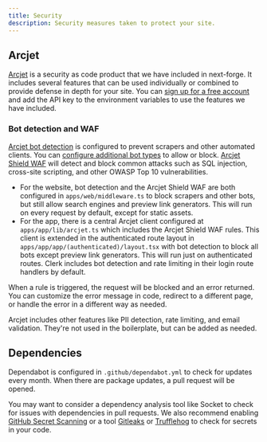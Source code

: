 ```yaml
---
title: Security
description: Security measures taken to protect your site.
---
```


## Arcjet

[Arcjet](https://arcjet.com/) is a security as code product that we have included in next-forge. It includes several features that can be used individually or combined to provide defense in depth for your site. You can [sign up for a free account](https://arcjet.com/) and add the API key to the environment variables to use the features we have included.

### Bot detection and WAF

[Arcjet bot detection](https://docs.arcjet.com/bot-protection/concepts) is configured to prevent scrapers and other automated clients. You can [configure additional bot types](https://docs.arcjet.com/bot-protection/identifying-bots) to allow or block. [Arcjet Shield WAF](https://docs.arcjet.com/shield/concepts) will detect and block common attacks such as SQL injection, cross-site scripting, and other OWASP Top 10 vulnerabilities.

- For the website, bot detection and the Arcjet Shield WAF are both configured in `apps/web/middleware.ts` to block scrapers and other bots, but still allow search engines and preview link generators. This will run on every request by default, except for static assets.
- For the app, there is a central Arcjet client configured at `apps/app/lib/arcjet.ts` which includes the Arcjet Shield WAF rules. This client is extended in the authenticated route layout in `apps/app/app/(authenticated)/layout.tsx` with bot detection to block all bots except preview link generators. This will run just on authenticated routes. Clerk includes bot detection and rate limiting in their login route handlers by default.

When a rule is triggered, the request will be blocked and an error returned. You can customize the error message in code, redirect to a different page, or handle the error in a different way as needed.

Arcjet includes other features like PII detection, rate limiting, and email validation. They're not used in the boilerplate, but can be added as needed.

## Dependencies

Dependabot is configured in `.github/dependabot.yml` to check for updates every month. When there are package updates, a pull request will be opened.

You may want to consider a dependency analysis tool like Socket to check for issues with dependencies in pull requests. We also recommend enabling [GitHub Secret Scanning](https://docs.github.com/en/code-security/secret-scanning/introduction/about-secret-scanning) or a tool [Gitleaks](https://github.com/gitleaks/gitleaks) or [Trufflehog](https://github.com/trufflesecurity/trufflehog) to check for secrets in your code.